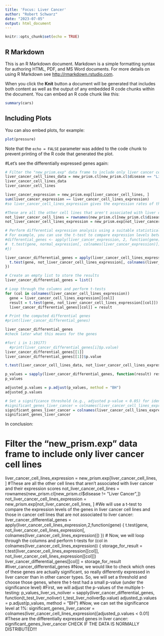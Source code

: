 ```yaml
---
title: 'Focus: Liver Cancer'
author: "Robert Schwarz"
date: "2023-07-05"
output: html_document
---
```


```r
knitr::opts_chunk$set(echo = TRUE)
```

## R Markdown

This is an R Markdown document. Markdown is a simple formatting syntax for authoring HTML, PDF, and MS Word documents. For more details on using R Markdown see <http://rmarkdown.rstudio.com>.

When you click the **Knit** button a document will be generated that includes both content as well as the output of any embedded R code chunks within the document. You can embed an R code chunk like this:

```r
summary(cars)
```

## Including Plots

You can also embed plots, for example:

```r
plot(pressure)
```

Note that the `echo = FALSE` parameter was added to the code chunk to prevent printing of the R code that generated the plot.

#Let's see the differentially expressed genes again:
```r
# Filter the "new_prism.exp" data frame to include only liver cancer cell lines
liver_cancer_cell_lines_data = new_prism.cl[new_prism.cl$disease == "Liver Cancer",]
liver_cancer_cell_lines_data
liver_cancer_cell_lines
```

```r
liver_cancer_expression = new_prism.exp[liver_cancer_cell_lines, ]
sum(liver_cancer_expression == liver_cancer_cell_lines_expression)
#so liver_cancer_cell_lines_expression gives the expression rates of the genes of the liver cancer cell lines
```


```r
#These are all the other cell lines that aren't associated with liver cancer
not_liver_cancer_cell_lines = rownames(new_prism.cl[new_prism.cl$disease != "Liver Cancer",])
not_liver_cancer_cell_lines_expression = new_prism.exp[not_liver_cancer_cell_lines, ]
```

```r
# Perform differential expression analysis using a suitable statistical test
# For example, you can use the t-test to compare expression levels between groups
#differential_genes <- apply(liver_cancer_expression, 2, function(gene) {
#  t.test(gene, normal_expression[, colnames(liver_cancer_expression)])
#})

liver_cancer_differential_genes = apply(liver_cancer_cell_lines_expression,2,function(gene) {
  t.test(gene, not_liver_cancer_cell_lines_expression[, colnames(liver_cancer_cell_lines_expression)])
})
```


```r

# Create an empty list to store the results
liver_cancer_differential_genes = list()

# Loop through the columns and perform t-tests
for (col in colnames(liver_cancer_cell_lines_expression)) 
  gene = liver_cancer_cell_lines_expression[[col]]
  result = t.test(gene, not_liver_cancer_cell_lines_expression[[col]])
  liver_cancer_differential_genes[[col]] = result

# Print the computed differential genes
#print(liver_cancer_differential_genes)
```
```r
liver_cancer_differential_genes
#check later what this means for the genes
```
```r
#for( i in 1:19177)
  #print(liver_cancer_differential_genes[i]$p.value)
liver_cancer_differential_genes[[1]]
liver_cancer_differential_genes[[1]]$p.value
```
```r
t.test(liver_cancer_cell_lines_data, not_liver_cancer_cell_lines_expression[[col]])
```
```r
p_values = sapply(liver_cancer_differential_genes, function(result) result$p.value)
p_values
```

```r
adjusted_p.values = p.adjust(p_values, method = "BH")
adjusted_p.values
```

```r
# Set a significance threshold (e.g., adjusted p-value < 0.05) for identifying differentially expressed genes
#significant_genes_liver_cancer = colnames(liver_cancer_cell_lines_expression)[adjusted_p.values < 0.05]
significant_genes_liver_cancer = colnames(liver_cancer_cell_lines_expression)[adjusted_p.values < 0.01]
significant_genes_liver_cancer
```

In conclusion:

# Filter the "new_prism.exp" data frame to include only liver cancer cell lines
liver_cancer_cell_lines_expression = new_prism.exp[liver_cancer_cell_lines, ]
#These are all the other cell lines that aren't associated with liver cancer and their expression scores
not_liver_cancer_cell_lines = rownames(new_prism.cl[new_prism.cl$disease != "Liver Cancer",])
not_liver_cancer_cell_lines_expression = new_prism.exp[not_liver_cancer_cell_lines, ]
#We will use a t-test to compare the expression levels of the genes in liver cancer cell lines and those in cancer cell lines that are not associated to liver cancer:
liver_cancer_differential_genes = apply(liver_cancer_cell_lines_expression,2,function(gene) {
  t.test(gene, not_liver_cancer_cell_lines_expression[, colnames(liver_cancer_cell_lines_expression)])
})
# Now, we will loop through the columns and perform t-tests
for (col in colnames(liver_cancer_cell_lines_expression)) {
  storage_for_result = t.test(liver_cancer_cell_lines_expression[[col]], not_liver_cancer_cell_lines_expression[[col]])
  liver_cancer_differential_genes[[col]] = storage_for_result
#liver_cancer_differential_genes
#Now, we would like to check which ones of these genes are actually significant, so really differently expressed in liver cancer than in other cancer types. So, we will set a threshold and choose those genes, where the t-test had a small p-value (under the significance level)
#First, we will adjust the p-values of the multiple t-testing:
p_values_liver_vs_noliver = sapply(liver_cancer_differential_genes, function(t_test_liver_noliver) t_test_liver_noliver$p.value)
adjusted_p.values = p.adjust(p_values, method = "BH")
#Now, we can set the significance level at 1%:
significant_genes_liver_cancer = colnames(liver_cancer_cell_lines_expression)[adjusted_p.values < 0.01]
#These are the differentially expressed genes in liver cancer:
significant_genes_liver_cancer
CHECK IF THE DATA IS NORMALLY DISTRIBUTED!!!